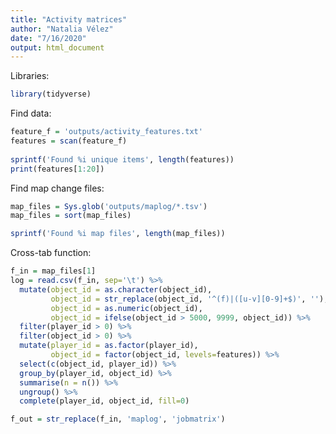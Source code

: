```yaml
---
title: "Activity matrices"
author: "Natalia Vélez"
date: "7/16/2020"
output: html_document
---
```


Libraries:
```r
library(tidyverse)
```

Find data:
```r
feature_f = 'outputs/activity_features.txt'
features = scan(feature_f)
    
sprintf('Found %i unique items', length(features))
print(features[1:20])
```

Find map change files:
```r
map_files = Sys.glob('outputs/maplog/*.tsv')
map_files = sort(map_files)

sprintf('Found %i map files', length(map_files))
```

Cross-tab function:
```r
f_in = map_files[1]
log = read.csv(f_in, sep='\t') %>%
  mutate(object_id = as.character(object_id),
         object_id = str_replace(object_id, '^(f)|([u-v][0-9]+$)', ''),
         object_id = as.numeric(object_id),
         object_id = ifelse(object_id > 5000, 9999, object_id)) %>%
  filter(player_id > 0) %>%
  filter(object_id > 0) %>%
  mutate(player_id = as.factor(player_id),
         object_id = factor(object_id, levels=features)) %>%
  select(c(object_id, player_id)) %>%
  group_by(player_id, object_id) %>%
  summarise(n = n()) %>%
  ungroup() %>%
  complete(player_id, object_id, fill=0)

f_out = str_replace(f_in, 'maplog', 'jobmatrix')
```